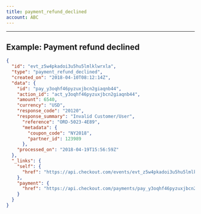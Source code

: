 ```yaml
---
title: payment_refund_declined
account: ABC
---
```


---

## Example: Payment refund declined

```json
{
  "id": "evt_z5w4pkadoi3u5hu5lmlklwrxla",
  "type": "payment_refund_declined",
  "created_on": "2018-04-10T08:12:14Z",
  "data": {
    "id": "pay_y3oqhf46pyzuxjbcn2giaqnb44",
    "action_id": "act_y3oqhf46pyzuxjbcn2giaqnb44",
    "amount": 6540,
    "currency": "USD",
    "response_code": "20120",
    "response_summary": "Invalid Customer/User",
      "reference": "ORD-5023-4E89",
      "metadata": {
        "coupon_code": "NY2018",
        "partner_id": 123989
      },
    "processed_on": "2018-04-19T15:56:59Z"
  },
  "_links": {
    "self": {
      "href": "https://api.checkout.com/events/evt_z5w4pkadoi3u5hu5lmlklwrxla"
    },
    "payment": {
      "href": "https://api.checkout.com/payments/pay_y3oqhf46pyzuxjbcn2giaqnb44"
    }
  }
}
```